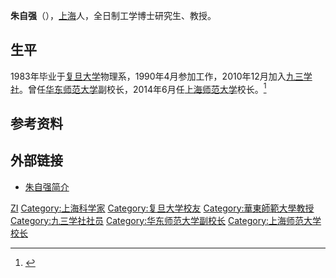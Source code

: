 '''朱自强'''（{{bd|1960年|12月||}}），[[上海|上海]]人，全日制工学博士研究生、教授。

==生平==
1983年毕业于[[复旦大学|复旦大学]]物理系，1990年4月参加工作，2010年12月加入[[九三学社|九三学社]]。曾任[[华东师范大学|华东师范大学]]副校长，2014年6月任[[上海师范大学|上海师范大学]]校长。<ref >{{cite web |url=http://news.xinhuanet.com/politics/2014-06/17/c_126631923.htm |language= |title=朱自强任上海师范大学校长 (简历) |publisher=新华人事 |date=2014年6月17日 |accessdate= |archive-date=2014年7月4日 |archive-url=https://web.archive.org/web/20140704232816/http://news.xinhuanet.com/politics/2014-06/17/c_126631923.htm |dead-url=no }}</ref>

== 参考资料 ==
{{reflist}}

== 外部链接 ==
*[https://web.archive.org/web/20160304064923/http://www.sist.ecnu.edu.cn/s/160/t/492/33/d5/info78805.htm 朱自强简介]

{{Authority control}}
{{DEFAULTSORT:Z}}
[[Category:朱姓|ZI]]
[[Category:上海科学家|Category:上海科学家]]
[[Category:复旦大学校友|Category:复旦大学校友]]
[[Category:華東師範大學教授|Category:華東師範大學教授]]
[[Category:九三学社社员|Category:九三学社社员]]
[[Category:华东师范大学副校长|Category:华东师范大学副校长]]
[[Category:上海师范大学校长|Category:上海师范大学校长]]